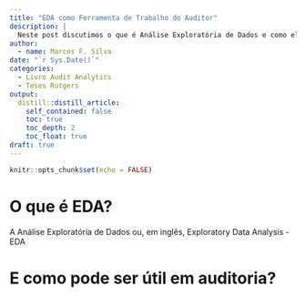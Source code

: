 ```yaml
---
title: "EDA como Ferramenta de Trabalho do Auditor"
description: |
  Neste post discutimos o que é Análise Exploratória de Dados e como ela pode ser utilizada no processo de auditoria.
author:
  - name: Marcos F. Silva
date: "`r Sys.Date()`"
categories:
  - Livro Audit Analytics
  - Teses Rutgers
output:
  distill::distill_article:
    self_contained: false
    toc: true
    toc_depth: 2
    toc_float: true
draft: true
---
```



```r
knitr::opts_chunk$set(echo = FALSE)
```

# O que é EDA?

A Análise Exploratória de Dados ou, em inglês, Exploratory Data Analysis - EDA 



# E como pode ser útil em auditoria?







